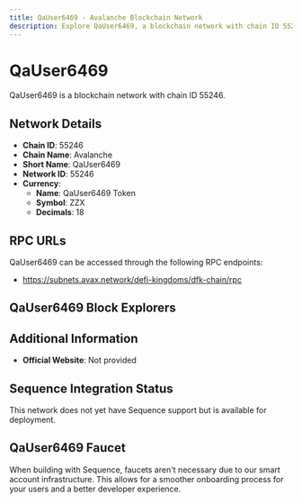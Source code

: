```yaml
--- 
title: QaUser6469 - Avalanche Blockchain Network
description: Explore QaUser6469, a blockchain network with chain ID 55246. Learn about its native currency, QaUser6469 Token, and how to interact with the network.
---
```


# QaUser6469

QaUser6469 is a blockchain network with chain ID 55246.

## Network Details

- **Chain ID**: 55246
- **Chain Name**: Avalanche
- **Short Name**: QaUser6469
- **Network ID**: 55246
- **Currency**: 
  - **Name**: QaUser6469 Token
  - **Symbol**: ZZX
  - **Decimals**: 18

## RPC URLs

QaUser6469 can be accessed through the following RPC endpoints:

- https://subnets.avax.network/defi-kingdoms/dfk-chain/rpc

## QaUser6469 Block Explorers



## Additional Information

- **Official Website**: Not provided

## Sequence Integration Status

This network does not yet have Sequence support but is available for deployment.

## QaUser6469 Faucet

When building with Sequence, faucets aren't necessary due to our smart account infrastructure. This allows for a smoother onboarding process for your users and a better developer experience.
